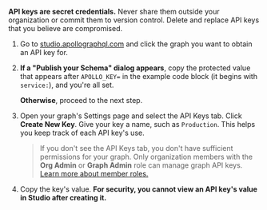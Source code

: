 <ExpansionPanel title="How to obtain a graph API key">

<Caution>

**API keys are secret credentials.** Never share them outside your organization or commit them to version control. Delete and replace API keys that you believe are compromised.

</Caution>

1. Go to [studio.apollographql.com](https://studio.apollographql.com/?referrer=docs-content) and click the graph you want to obtain an API key for.

2. **If a "Publish your Schema" dialog appears**, copy the protected value that appears after `APOLLO_KEY=` in the example code block (it begins with `service:`), and you're all set.

   **Otherwise**, proceed to the next step.

3. Open your graph's Settings page and select the API Keys tab. Click **Create New Key**. Give your key a name, such as `Production`. This helps you keep track of each API key's use.

   > If you don't see the API Keys tab, you don't have sufficient permissions for your graph. Only organization members with the **Org Admin** or **Graph Admin** role can manage graph API keys. [Learn more about member roles.](/graphos/org/members/)

4. Copy the key's value. **For security, you cannot view an API key's value in Studio after creating it.**

</ExpansionPanel>
